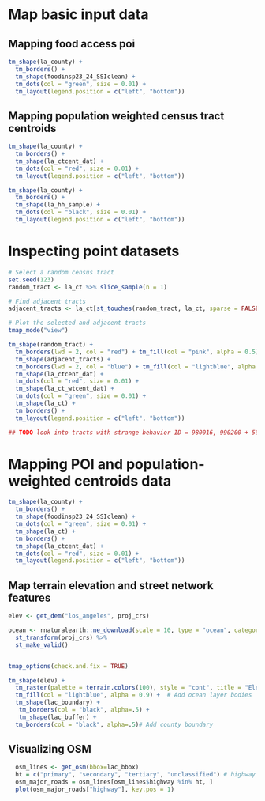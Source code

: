 # Map basic input data

## Mapping food access poi

```r
tm_shape(la_county) +
  tm_borders() +
  tm_shape(foodinsp23_24_SSIclean) +
  tm_dots(col = "green", size = 0.01) +
  tm_layout(legend.position = c("left", "bottom"))

```

## Mapping population weighted census tract centroids

```r
tm_shape(la_county) +
  tm_borders() +
  tm_shape(la_ctcent_dat) +
  tm_dots(col = "red", size = 0.01) +
  tm_layout(legend.position = c("left", "bottom"))

tm_shape(la_county) +
  tm_borders() +
  tm_shape(la_hh_sample) +
  tm_dots(col = "black", size = 0.01) +
  tm_layout(legend.position = c("left", "bottom"))

```

# Inspecting point datasets

```r
# Select a random census tract
set.seed(123)
random_tract <- la_ct %>% slice_sample(n = 1)

# Find adjacent tracts
adjacent_tracts <- la_ct[st_touches(random_tract, la_ct, sparse = FALSE), ]

# Plot the selected and adjacent tracts
tmap_mode("view")

tm_shape(random_tract) + 
  tm_borders(lwd = 2, col = "red") + tm_fill(col = "pink", alpha = 0.5) +
  tm_shape(adjacent_tracts) + 
  tm_borders(lwd = 2, col = "blue") + tm_fill(col = "lightblue", alpha = 0.5) +
  tm_shape(la_ctcent_dat) +
  tm_dots(col = "red", size = 0.01) +
  tm_shape(la_ct_wtcent_dat) +
  tm_dots(col = "green", size = 0.01) +
  tm_shape(la_ct) + 
  tm_borders() +
  tm_layout(legend.position = c("left", "bottom"))

## TODO look into tracts with strange behavior ID = 980016, 990200 + 599100 (in the middle of ocean)

```

# Mapping POI and population-weighted centroids data

```r
tm_shape(la_county) +
  tm_borders() +
  tm_shape(foodinsp23_24_SSIclean) +
  tm_dots(col = "green", size = 0.01) +
  tm_shape(la_ct) +
  tm_borders() +
  tm_shape(la_ctcent_dat) +
  tm_dots(col = "red", size = 0.01) +
  tm_layout(legend.position = c("left", "bottom"))

```

## Map terrain elevation and street network features

```r

elev <- get_dem("los_angeles", proj_crs)

ocean <- rnaturalearth::ne_download(scale = 10, type = "ocean", category = "physical", returnclass = "sf") %>%
  st_transform(proj_crs) %>%
  st_make_valid()


tmap_options(check.and.fix = TRUE)

tm_shape(elev) +
  tm_raster(palette = terrain.colors(100), style = "cont", title = "Elevation (m)") + tm_shape(ocean) +
  tm_fill(col = "lightblue", alpha = 0.9) +  # Add ocean layer bodies
  tm_shape(lac_boundary) + 
   tm_borders(col = "black", alpha=.5) +
   tm_shape(lac_buffer) + 
  tm_borders(col = "black", alpha=.5)# Add county boundary


```

## Visualizing OSM

```r
  osm_lines <- get_osm(bbox=lac_bbox)
  ht = c("primary", "secondary", "tertiary", "unclassified") # highway types of interest
  osm_major_roads = osm_lines[osm_lines$highway %in% ht, ]
  plot(osm_major_roads["highway"], key.pos = 1)


```
